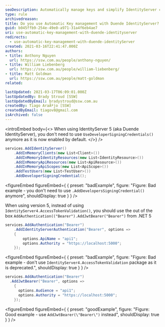 ```yaml
---
seoDescription: Automatically manage keys and simplify IdentityServer configuration with out-of-the-box features in version 5.
type: rule
archivedreason:
title: Do you use Automatic Key management with Duende IdentityServer?
guid: b045ffb9-254e-49e0-a971-31a4f6eb4ae7
uri: use-automatic-key-management-with-duende-identityserver
redirects:
  - use-automatic-key-management-with-duende-identityServer
created: 2021-03-16T22:41:47.000Z
authors:
- title: Anthony Nguyen
  url: https://ssw.com.au/people/anthony-nguyen/
- title: William Liebenberg
  url: https://ssw.com.au/people/william-liebenberg/
- title: Matt Goldman
  url: https://ssw.com.au/people/matt-goldman
related:

lastUpdated: 2021-03-17T06:09:01.000Z
lastUpdatedBy: Brady Stroud [SSW]
lastUpdatedByEmail: bradystroud@ssw.com.au
createdBy: Tiago AraÃºjo [SSW]
createdByEmail: tiagov8@gmail.com
isArchived: false
---
```


<introEmbed
  body={<>
When using IdentityServer 5 (aka Duende IdentityServer), you don't need to use `UseDeveloperSigningCredentials()` anymore as it is now enabled by default.
  </>}
/>
```cs
services.AddIdentityServer()
    .AddInMemoryClients(new List<Client>())
    .AddInMemoryIdentityResources(new List<IdentityResource>())
    .AddInMemoryApiResources(new List<ApiResource>())
    .AddInMemoryApiScopes(new List<ApiScope>())
    .AddTestUsers(new List<TestUser>())
    .AddDeveloperSigningCredential();
```

<figureEmbed figureEmbed={ {
  preset: "badExample",
  figure: "Figure: Bad example - you don't need to use `.AddDevelopersSigningCredential()` anymore",
  shouldDisplay: true
} } />


When using version 5, instead of using `IdentityServer4.AccessTokenValidation()`, you should use the out of the box `AddAuthentication(("Bearer").AddJwtBearer("Bearer")` from .NET 5

```cs
services.AddAuthentication("Bearer")
    .AddIdentityServerAuthentication("Bearer", options =>
    {
        options.ApiName = "api1";
        options.Authority = "https://localhost:5000";
    });
```

<figureEmbed figureEmbed={ {
  preset: "badExample",
  figure: "Figure: Bad example - don't use `IdentityServer4.AccessTokenValidation` package as it is deprecated.",
  shouldDisplay: true
} } />


```cs
services.AddAuthentication("Bearer")
  .AddJwtBearer("Bearer", options =>
    {
      options.Audience = "api1";
      options.Authority = "https://localhost:5000";
    });
```

<figureEmbed figureEmbed={ {
  preset: "goodExample",
  figure: "Figure: Good example - use `AddJwtBearer(\"Bearer\")` instead",
  shouldDisplay: true
} } />

